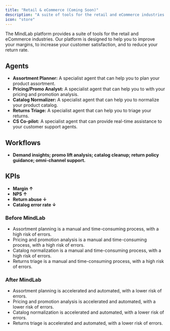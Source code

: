 ```yaml
---
title: "Retail & eCommerce (Coming Soon)"
description: "A suite of tools for the retail and eCommerce industries."
icon: "store"
---
```


The MindLab platform provides a suite of tools for the retail and eCommerce industries. Our platform is designed to help you to improve your margins, to increase your customer satisfaction, and to reduce your return rate.

## Agents

-   **Assortment Planner:** A specialist agent that can help you to plan your product assortment.
-   **Pricing/Promo Analyst:** A specialist agent that can help you to with your pricing and promotion analysis.
-   **Catalog Normalizer:** A specialist agent that can help you to normalize your product catalog.
-   **Returns Triage:** A specialist agent that can help you to triage your returns.
-   **CS Co-pilot:** A specialist agent that can provide real-time assistance to your customer support agents.

## Workflows

-   **Demand insights; promo lift analysis; catalog cleanup; return policy guidance; omni-channel support.**

## KPIs

-   **Margin ↑**
-   **NPS ↑**
-   **Return abuse ↓**
-   **Catalog error rate ↓**

### Before MindLab

-   Assortment planning is a manual and time-consuming process, with a high risk of errors.
-   Pricing and promotion analysis is a manual and time-consuming process, with a high risk of errors.
-   Catalog normalization is a manual and time-consuming process, with a high risk of errors.
-   Returns triage is a manual and time-consuming process, with a high risk of errors.

### After MindLab

-   Assortment planning is accelerated and automated, with a lower risk of errors.
-   Pricing and promotion analysis is accelerated and automated, with a lower risk of errors.
-   Catalog normalization is accelerated and automated, with a lower risk of errors.
-   Returns triage is accelerated and automated, with a lower risk of errors.